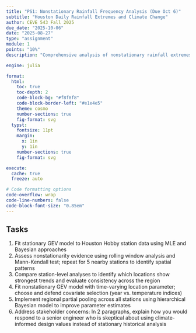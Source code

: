 ```yaml
---
title: "PS1: Nonstationary Rainfall Frequency Analysis (Due Oct 6)"
subtitle: "Houston Daily Rainfall Extremes and Climate Change"
author: CEVE 543 Fall 2025
due_date: "2025-10-06"
date: "2025-08-27"
type: "assignment"
module: 1
points: "10%"
description: "Comprehensive analysis of nonstationary rainfall extremes using EVT, Bayesian methods, and hierarchical modeling"

engine: julia

format:
  html:
    toc: true
    toc-depth: 2
    code-block-bg: "#f8f8f8"
    code-block-border-left: "#e1e4e5"
    theme: cosmo
    number-sections: true
    fig-format: svg
  typst:
    fontsize: 11pt
    margin: 
      x: 1in
      y: 1in
    number-sections: true
    fig-format: svg

execute: 
  cache: true
  freeze: auto

# Code formatting options
code-overflow: wrap
code-line-numbers: false
code-block-font-size: "0.85em"
---
```


## Tasks

1. Fit stationary GEV model to Houston Hobby station data using MLE and Bayesian approaches
2. Assess nonstationarity evidence using rolling window analysis and Mann-Kendall test; repeat for 5 nearby stations to identify spatial patterns
3. Compare station-level analyses to identify which locations show strongest trends and evaluate consistency across the region
4. Fit nonstationary GEV model with time-varying location parameter; choose and defend covariate selection (year vs. temperature indices)
5. Implement regional partial pooling across all stations using hierarchical Bayesian model to improve parameter estimates
6. Address stakeholder concerns: In 2 paragraphs, explain how you would respond to a senior engineer who is skeptical about using climate-informed design values instead of stationary historical analysis
